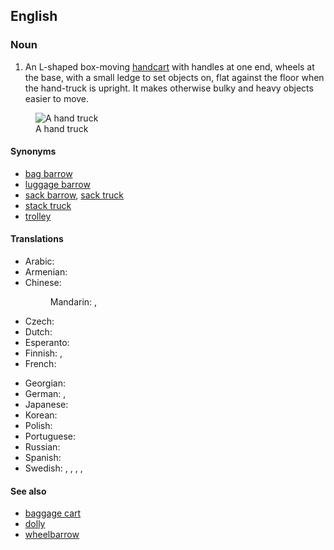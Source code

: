{{also|handtruck}}
==English==

===Noun===
{{en-noun}}
{{wikipedia}}

# An L-shaped box-moving [[handcart]] with handles at one end, wheels at the base, with a small ledge to set objects on, flat against the floor when the hand-truck is upright. It makes otherwise bulky and heavy objects easier to move.

[[Image:Handtruck.JPG|thumb|A hand truck]]

====Synonyms====
* [[bag barrow]] {{qualifier|New Zealand}}
* [[luggage barrow]]
* [[sack barrow]], [[sack truck]] {{qualifier|United Kingdom}}
* [[stack truck]]
* [[trolley]] {{qualifier|United Kingdom}}

====Translations====
{{trans-top|box-moving handcart}}
* Arabic: {{t-needed|ar}}
* Armenian: {{t-needed|hy}}
* Chinese:
*: Mandarin: {{t+|cmn|手推車}}, {{t+|cmn|手推车|tr=shǒutuīchē}}
* Czech: {{t+|cs|rudl|m}}
* Dutch: {{t-needed|nl}}
* Esperanto: {{t-needed|eo}}
* Finnish: {{t+|fi|nokkakärry}}, {{t|fi|pakettikärry}}
* French: {{t+|fr|diable|m}}
{{trans-mid}}
* Georgian: {{t|ka|ურიკა|sc=Geor}}
* German: {{t+|de|Sackkarre|f}}, {{t+|de|Sackrodel|f}}
* Japanese: {{t-needed|ja}}
* Korean: {{t-needed|ko}}
* Polish: {{t-needed|pl}}
* Portuguese: {{t-needed|pt}}
* Russian: {{t-needed|ru}}
* Spanish: {{t|es|diablito|m}}
* Swedish: {{t|sv|säckkärra|c}}, {{t|sv|magasinkärra|c}}, {{t|sv|paketkärra|c}}, {{t|sv|bagagekärra|c}}, {{t+|sv|pirra|c}}
{{trans-bottom}}

====See also====
* [[baggage cart]]
* [[dolly]]
* [[wheelbarrow]]